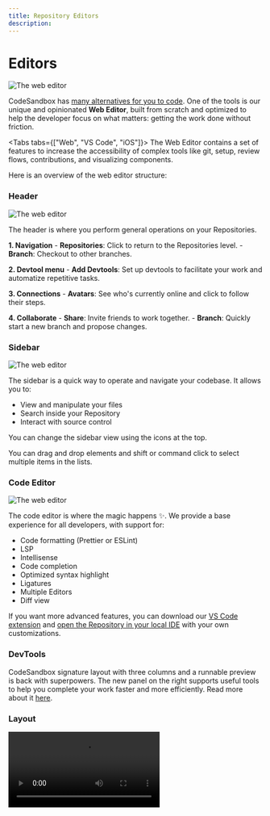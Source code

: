 ```yaml
---
title: Repository Editors
description:
---
```



# Editors

![The web editor](../images/overview-web.jpg)

CodeSandbox has [many alternatives for you to code](../introduction/overview). One of the tools is our unique and opinionated **Web Editor**, built from scratch and optimized to help the developer focus on what matters: getting the work done  without friction. 

<Tabs tabs={["Web", "VS Code", "iOS"]}>
    <WrapContent>
The Web Editor contains a set of features to increase the accessibility of complex tools like git, setup, review flows, contributions, and visualizing components. 

Here is an overview of the web editor structure:

### Header

![The web editor](../images/overview-header.jpg)

The header is where you perform general operations on your Repositories.

**1. Navigation**
    - **Repositories**: Click to return to the Repositories level.
    - **Branch**: Checkout to other branches.

**2. Devtool menu**
    - **Add Devtools**: Set up devtools to facilitate your work and automatize repetitive tasks.

**3. Connections**
    - **Avatars**: See who's currently online and click to follow their steps.

**4. Collaborate**
    - **Share**: Invite friends to work together.
    - **Branch**: Quickly start a new branch and propose changes.


### Sidebar

![The web editor](../images/overview-sidebar.jpg)

The sidebar is a quick way to operate and navigate your codebase. It allows you to:

- View and manipulate your files
- Search inside your Repository
- Interact with source control

You can change the sidebar view using the icons at the top. 

<Callout emoji="⭑">
    You can drag and drop elements and shift or command click to select multiple items in the lists. 
</Callout>

### Code Editor

![The web editor](../images/overview-editor.jpg)

The code editor is where the magic happens ✨. We provide a base experience for all developers, with support for:

- Code formatting (Prettier or ESLint)
- LSP
- Intellisense
- Code completion
- Optimized syntax highlight
- Ligatures
- Multiple Editors
- Diff view

 If you want more advanced features, you can download our [VS Code extension](https://marketplace.visualstudio.com/items?itemName=CodeSandbox-io.codesandbox-projects) and [open the Repository in your local IDE](../introduction/overview?tab=vs-code#keep-working-on-vs-code) with your own customizations.

### DevTools

CodeSandbox signature layout with three columns and a runnable preview is back with superpowers. The new panel on the right supports useful tools to help you complete your work faster and more efficiently. Read more about it [here](devtools).

### Layout

<Video src="../../overview-resize.mp4" />

CodeSandbox Web Editor allows you to customize the three-panel layout to maximize the space for the task you are working on. Hover the mouse near the edge of each column to see the resize cursor; click and hold to change the layout. 

After reaching the proportional limit, keep dragging to hide the entire column. 

**Keyboard Shortcuts**

Press <kbd>Cmd/Ctrl</kbd> <kbd>B</kbd> to hide the Sidebar.

Press <kbd>Cmd/Ctrl</kbd> <kbd>'</kbd> to hide the DevTools. 
    </WrapContent>
    <WrapContent>
       ![](../images/cover-vscode.jpg)
       Open any branch directly in your local VS Code and use all the extensions and keybindings that you’ve already configured. On top of this, all editors can collaborate seamlessly, so your team members can follow your steps on VS Code without leaving the Web Editor.
       
<br/>
       ## Open your branch in VS Code

You can jump to VS Code at anytime from the browser

![Open VS Code from Web Editor](../images/vscode-open.jpg)

> We also support opening the branch [Using Visual Studio Insiders](./insiders).

Alternatively, you can do all your work in VS Code without accessing CodeSandbox on the web

1. Open the extension
2. Sign in if you haven’t already
3. Select the ‘Projects’ panel and select the project you want to work on. From there you can open a new branch or select an existing branch to open

![Sign in on VS Code](../images/vscode-projects.jpg)

You will only be able to select from a list of repositories that have been imported to CodeSandbox. If you don’t see your project in the list, check your dashboard on CodeSandbox to make sure everything is set up there first.

If at any point, you want to switch to the CodeSandbox editor, simply click ‘Open in CodeSandbox’ under the ‘Branch Control Panel’

<br/>
## DevTools

Just like in the CodeSandbox editor, you have access to running ports to view code changes in the browser. The available ports are listed in the panel. Clicking on a port will open a tab in your default browser

![VS Code DevTool Panel](../images/vscode-devtools.jpg)

<br/>
## Live Collaboration

<br/>
### View collaborators

Once you are connected to the branch, you will be able to see a list of teammates that are active on the branch. You can see the list of collaborators as well as the environment they are working from. 

![Participant list](../images/vscode-participants.jpg)

In this case, I am active in both VS Code and the CodeSandbox editor. 

### Multiplayer Changes

Changes that are made to a file are reflected in the editor of every user. Select the name of a collaborator to focus on the file and line that they are working on

<Video src="../../vscode-following.mp4" />
<br/>
## Reviewing PRs in VS Code

You can review PRs directly from VS Code while connected to CodeSandbox. To do this, you should install the [GitHub App of CodeSandbox](/learn/integrations/github-app). With this app, every PR will have a link to open the branch in VS Code.

We also recommend to install the [GitHub Pull Request](https://marketplace.visualstudio.com/items?itemName=GitHub.vscode-pull-request-github) extension, and configure it as a default extension in your user settings (as outlined [here](#default-user-extensions)). With this extension you can put comments on GitHub directly from your editor.

<br/>
## Settings & Extensions

### Default Workspace Extensions

You can create the file `.vscode/extensions.json` in your repository to define the default extensions that should be installed for the repository. An example:

```json
{
  "recommendations": ["esbenp.prettier-vscode", "dbaeumer.vscode-eslint"]
}
```

This will make sure that Prettier and ESLint are installed whenever someone opens the branch in VS Code.

### Default User Extensions

In case you have any personal extensions that you want to have in every branch, you can define those in your VS Code settings under the setting id `remote.SSH.defaultExtensions`. To change this setting, you can open VS Code settings (`CMD/Ctrl + ,`) and search for `remote.SSH.defaultExtensions`.

You can copy your favourite VS Code extension ids, and put them in that setting. From then on, these extensions will be automatically installed in your branches.

### VS Code Setting Sync

To sync your settings and keybindings between branches, you can enable VS Code Setting Sync. To learn more about how to set this up, you can check [here](https://code.visualstudio.com/docs/editor/settings-sync).

<br/>
## FAQs

### What to do about that recurring trust modal?

![Trust Modal](../images/vscode-trust.jpg)

This modal shows up every time you launch a project folder in a new container. Since every branch will be opened with a unique SSH url, VS Code will ask you to verify that you trust the connection. This is an important security notice used to confirm that the user understands the  connection being established before opening the code. You can read more about the modal [here](https://code.visualstudio.com/blogs/2021/07/06/workspace-trust).

### Do I have to be connected to live session on CodeSandbox in order to work on a branch?

It is possible to work in an “un-synced” state. In order for CodeSandbox features to work, the branch needs to established on a remote connection AND connected to Pitcher (see How it works for more information

### Who can access my code?

Only people on your CodeSandbox team with permissions to the repository may join as a collaborator. Repository permissions are carried over from GitHub. To add someone new to the team, provide access on GitHub and add them to the CodeSandbox. From there, they can access the code in the browser or follow the steps above to use VS Code.

### More Questions?

For questions and support, please use the community [Discord server](https://discord.gg/R32XxEGp4s).
    </WrapContent>
     <WrapContent>
The iOS Editor contains a set of features to increase the accessibility of complex tools like git, setup, review flows, contributions, and visualizing components. 

Here is an overview of the iOS editor structure:

### Header

![The iOS editor](/ios-navigation.png)

The header is where you perform general operations on your Repositories.

**1. Navigation**
    - **Back**: Tap to return to Dashboard.
    - **Branch**: Tap to rename the current branch, switch branches or create a new branch.

**2. Connections**
    - **Avatars**: See who's currently online and tap on their icon to follow their actions.

**3. Options**
    - **Find and replace**: Open find and replace.
    - **Copy**: Copy to pasteboard selected text.
    - **Paste**: Paste content from the pasteboard.
    - **Select language**: Select the syntax highlighting language.
    - **Format file**: Trigger file formatting via the language server.
    - **Open pull request**: Open a pull request in GitHub.
    - **Branch from current**: Creates a new branch from the current branch.
    - **Share**: Share a link to the repository.


### Sidebar

![The iOS editor](/ios-sidebar.png)

The sidebar is a quick way to operate and navigate your codebase. It allows you to:

    - **File Explorer**: View and manipulate your files.
    - **Search**: Search inside your Repository.
    - **Git**: Interact with source control.
    - **Settings**: Customise the editor, set environment variables and restart the VM.

You can change the sidebar view using the icons at the top. 

<Callout emoji="⭑">
    You can drag and drop elements in the Files Explorer. 
</Callout>

### Code Editor

![The web editor](../images/overview-editor.jpg)

The code editor is where the magic happens ✨. We provide a base experience for all developers, with support for:

- Code formatting (powered by the language server)
- LSP
- Intellisense
- Code completion
- Optimized syntax highlight
- Multiple Editors
- Diff highlighting

### DevTool

The panel on the bottom supports useful tools to help you complete your work faster and more efficiently. Read more about it [here](devtools).

### Layout

![The iOS editor](/ios-layout.png)

**Keyboard Shortcuts**

Press <kbd>Cmd</kbd> <kbd>B</kbd> to hide the Sidebar.

Press <kbd>Cmd</kbd> <kbd>T</kbd> to hide the DevTools.

Press <kbd>Cmd</kbd> <kbd>M</kbd> to hide both the Sidebar and the DevTools.
    </WrapContent>
</Tabs>